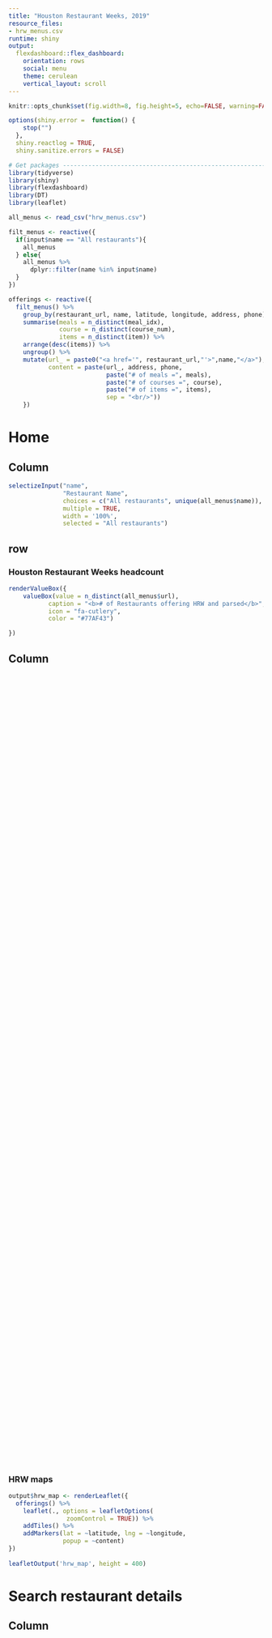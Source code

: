 ```yaml
---
title: "Houston Restaurant Weeks, 2019"
resource_files:
- hrw_menus.csv
runtime: shiny
output:
  flexdashboard::flex_dashboard:
    orientation: rows
    social: menu
    theme: cerulean
    vertical_layout: scroll
---
```


```r
knitr::opts_chunk$set(fig.width=8, fig.height=5, echo=FALSE, warning=FALSE, message=FALSE, error = FALSE, fig.pos='center', cache=FALSE, progress=TRUE)

options(shiny.error =  function() {
    stop("")
  },
  shiny.reactlog = TRUE,
  shiny.sanitize.errors = FALSE)

# Get packages ------------------------------------------------------------
library(tidyverse)
library(shiny)
library(flexdashboard)
library(DT)
library(leaflet)
```


```r
all_menus <- read_csv("hrw_menus.csv") 
```


```r
filt_menus <- reactive({
  if(input$name == "All restaurants"){
    all_menus
  } else{
    all_menus %>% 
      dplyr::filter(name %in% input$name) 
  }
})

```

```r
offerings <- reactive({
  filt_menus() %>%
    group_by(restaurant_url, name, latitude, longitude, address, phone) %>%
    summarise(meals = n_distinct(meal_idx),
              course = n_distinct(course_num),
              items = n_distinct(item)) %>% 
    arrange(desc(items)) %>% 
    ungroup() %>% 
    mutate(url_ = paste0("<a href='", restaurant_url,"'>",name,"</a>"),
           content = paste(url_, address, phone, 
                           paste("# of meals =", meals), 
                           paste("# of courses =", course),
                           paste("# of items =", items),
                           sep = "<br/>")) 
    })


```


Home
=================================================================
Column {.sidebar}
-----------------------------------------------------------------------
```r
selectizeInput("name", 
               "Restaurant Name",         
               choices = c("All restaurants", unique(all_menus$name)),
               multiple = TRUE,
               width = '100%',
               selected = "All restaurants")

```

row
---------------------------------------------------------------
### Houston Restaurant Weeks headcount

```r
renderValueBox({
    valueBox(value = n_distinct(all_menus$url), 
           caption = "<b># of Restaurants offering HRW and parsed</b>", 
           icon = "fa-cutlery", 
           color = "#77AF43")

})
```

Column {data-height=1000, data-width=800, style="height:100pc;" .tabset .tabset-fade}
-----------------------------------------------------------------------

### HRW maps
```r
output$hrw_map <- renderLeaflet({
  offerings() %>%
    leaflet(., options = leafletOptions(
                zoomControl = TRUE)) %>%
    addTiles() %>%
    addMarkers(lat = ~latitude, lng = ~longitude, 
               popup = ~content) 
})
  
leafletOutput('hrw_map', height = 400)    
```


Search restaurant details
=================================================================

Column {data-height=10000, data-width=1000, style="height:100pc;" .tabset .tabset-fade}
-----------------------------------------------------------------------

### Table view of HRW
```r
DT::renderDataTable(filt_menus() %>% 
                      select(-latitude, -longitude, -name), 
                      extensions = "Responsive", 
                      escape = FALSE,
                      filter = list(position = 'top', clear = TRUE, plain = FALSE),
                      options = list(
                      columnDefs = list(list(className = 'dt-center', targets = 5)),
                                    searchHighlight = TRUE,
                                    pageLength = 20,
                                    fixedHeader = TRUE,
                                    fixedColumns = TRUE,
                                    autoWidth = TRUE,
                                    ordering = TRUE))

```

